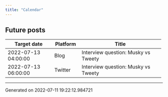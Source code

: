 ```yaml
---
title: "Calendar"
---
```

## Future posts

+---------------------+------------+-------------------------------------+
| Target date         | Platform   | Title                               |
+=====================+============+=====================================+
| 2022-07-13 04:00:00 | Blog       | Interview question: Musky vs Tweety |
+---------------------+------------+-------------------------------------+
| 2022-07-13 06:00:00 | Twitter    | Interview question: Musky vs Tweety |
+---------------------+------------+-------------------------------------+
-----------------------------------
Generated on 2022-07-11 19:22:12.984721
